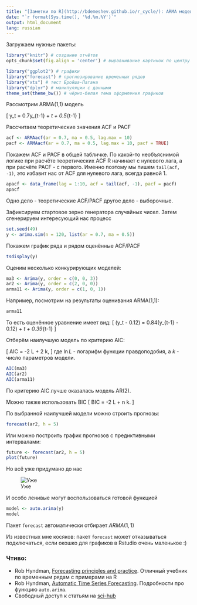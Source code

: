 ```yaml
---
title: "[Заметки по R](http://bdemeshev.github.io/r_cycle/): ARMA модели"
date: "`r format(Sys.time(), '%d.%m.%Y')`"
output: html_document
lang: russian
---
```


Загружаем нужные пакеты:
```r
library("knitr") # создание отчётов
opts_chunk$set(fig.align = 'center') # выравнивание картинок по центру

library("ggplot2") # графики
library("forecast") # прогнозирование временных рядов
library("xts") # тест Бройша-Пагана
library("dplyr") # манипуляции с данными
theme_set(theme_bw()) # чёрно-белая тема оформления графиков
```


Рассмотрим ARMA(1,1) модель

\[
y_t = 0.7y_{t-1} + \varepsilon_t + 0.5\varepsilon_{t-1} 
\]

Рассчитаем теоретические значения ACF и PACF
```r
acf <- ARMAacf(ar = 0.7, ma = 0.5, lag.max = 10)
pacf <- ARMAacf(ar = 0.7, ma = 0.5, lag.max = 10, pacf = TRUE)
```

Покажем ACF и PACF в общей табличке. По какой-то необъяснимой логике при расчёте теоретических ACF R начинает с нулевого лага, а при расчёте PACF - с первого. Именно поэтому мы пишем `tail(acf, -1)`, это избавит нас от ACF для нулевого лага, всегда равной 1.

```r
apacf <- data_frame(lag = 1:10, acf = tail(acf, -1), pacf = pacf)
apacf
```

Одно дело - теоретические ACF/PACF другое дело - выборочные.

Зафиксируем стартовое зерно генератора случайных чисел. Затем сгенерируем интересующий нас процесс
```r
set.seed(49)
y <- arima.sim(n = 120, list(ar = 0.7, ma = 0.5))
```

Покажем график ряда и рядом оценённые ACF/PACF
```r
tsdisplay(y)
```

Оценим несколько конкурирующих моделей:
```r
ma3 <- Arima(y, order = c(0, 0, 3))
ar2 <- Arima(y, order = c(2, 0, 0)) 
arma11 <- Arima(y, order = c(1, 0, 1))
```

Например, посмотрим на результаты оценивания ARMA(1,1):
```r
arma11
```

То есть оценённое уравнение имеет вид:
\[
(y_t - 0.12) = 0.84\cdot (y_{t-1} - 0.12) + \varepsilon_t + 0.39\varepsilon_{t-1}
\]

Отберём наилучшую модель по критерию AIC:

\[
AIC = -2 \cdot \ln L + 2 \cdot k,
\]
где $\ln L$ - логарифм функции правдоподобия, а $k$ - число параметров модели.

```r
AIC(ma3)
AIC(ar2)
AIC(arma11)
```

По критерию AIC лучше оказалась модель AR(2).

Можно также использовать BIC
\[
BIC = -2 \cdot \ln L + \ln n \cdot k.
\]


По выбранной наилучшей модели можно строить прогнозы:
```r
forecast(ar2, h = 5)
```

Или можно построить график прогнозов с предиктивными интервалами:
```r
future <- forecast(ar2, h = 5)
plot(future)
```


Но всё уже придумано до нас 

![Уже](31_vse_ukradeno_do_nas.jpg)

И особо ленивые могут воспользоваться готовой функцией
```r
model <- auto.arima(y)
model
```

Пакет `forecast` автоматически отбирает $ARMA(1, 1)$


Из известных мне косяков: пакет `forecast` может отказываться подключаться, если окошко для графиков в Rstudio очень маленькое :)



### Чтиво:

* Rob Hyndman, [Forecasting principles and practice](https://www.otexts.org/fpp/8). Отличный учебник по временным рядам с примерами на R
* Rob Hyndman, [Automatic Time Series Forecasting](https://www.jstatsoft.org/article/view/v027i03). Подробности про функцию `auto.arima`.
* Свободный доступ к статьям на [sci-hub](http://www.sci-hub.io)

